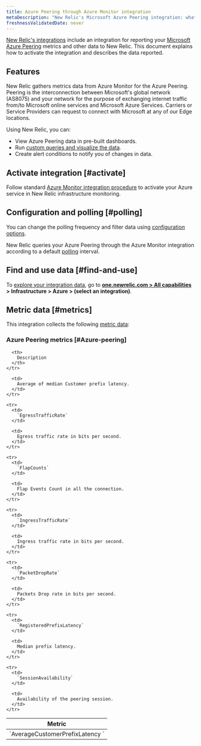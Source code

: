 ```yaml
---
title: Azure Peering through Azure Monitor integration
metaDescription: "New Relic's Microsoft Azure Peering integration: what data it reports and how to enable it."
freshnessValidatedDate: never
---
```


[New Relic's integrations](/docs/infrastructure/integrations-getting-started/getting-started/introduction-infrastructure-integrations) include an integration for reporting your [Microsoft Azure Peering](https://learn.microsoft.com/en-in/azure/internet-peering/) metrics and other data to New Relic. This document explains how to activate the integration and describes the data reported.

## Features

New Relic gathers metrics data from Azure Monitor for the Azure Peering. Peering is the interconnection between Microsoft's global network (AS8075) and your network for the purpose of exchanging internet traffic from/to Microsoft online services and Microsoft Azure Services. Carriers or Service Providers can request to connect with Microsoft at any of our Edge locations.

Using New Relic, you can:

* View Azure Peering data in pre-built dashboards.
* Run [custom queries and visualize the data](/docs/infrastructure/integrations-getting-started/getting-started/use-integration-data-new-relic-insights).
* Create alert conditions to notify you of changes in data.

## Activate integration [#activate]

Follow standard [Azure Monitor integration procedure](/docs/infrastructure/microsoft-azure-integrations/azure-integrations-list/azure-monitor) to activate your Azure service in New Relic infrastructure monitoring.

## Configuration and polling [#polling]

You can change the polling frequency and filter data using [configuration options](/docs/infrastructure/microsoft-azure-integrations/azure-integrations-list/azure-monitor/#settings).

New Relic queries your Azure Peering through the Azure Monitor integration according to a default [polling](/docs/infrastructure/microsoft-azure-integrations/azure-integrations-list/azure-monitor/#settings) interval.

## Find and use data [#find-and-use]

To [explore your integration data](/docs/infrastructure/integrations/find-use-infrastructure-integration-data), go to <DNT>**[one.newrelic.com > All capabilities](https://one.newrelic.com/all-capabilities) > Infrastructure > Azure > (select an integration)**</DNT>.

## Metric data [#metrics]

This integration collects the following [metric data](/docs/infrastructure/integrations-getting-started/getting-started/understand-integration-data-data-types#metric):

### Azure Peering metrics [#Azure-peering]

<table>
  <thead>
    <tr>
      <th style={{ width: "300px" }}>
        Metric
      </th>

      <th>
        Description
      </th>
    </tr>
  </thead>

  <tbody>
    <tr>
      <td>
        `AverageCustomerPrefixLatency	`
      </td>

      <td>
        Average of median Customer prefix latency.
      </td>
    </tr>

    <tr>
      <td>
        `EgressTrafficRate`
      </td>

      <td>
        Egress traffic rate in bits per second.
      </td>
    </tr>

    <tr>
      <td>
        `FlapCounts`
      </td>

      <td>
        Flap Events Count in all the connection.
      </td>
    </tr>

    <tr>
      <td>
        `IngressTrafficRate`
      </td>

      <td>
        Ingress traffic rate in bits per second.
      </td>
    </tr>

    <tr>
      <td>
        `PacketDropRate`
      </td>

      <td>
        Packets Drop rate in bits per second.
      </td>
    </tr>

    <tr>
      <td>
        `RegisteredPrefixLatency`
      </td>

      <td>
        Median prefix latency.
      </td>
    </tr>

    <tr>
      <td>
        `SessionAvailability`
      </td>

      <td>
        Availability of the peering session.
      </td>
    </tr>
  </tbody>
</table>
